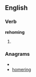 ==English==

===Verb===
'''rehoming'''

# {{third-person singular of|[[rehome]]}}

===Anagrams===
* {{alphagram|eghimnor}}
* [[homering#English|homering]]
